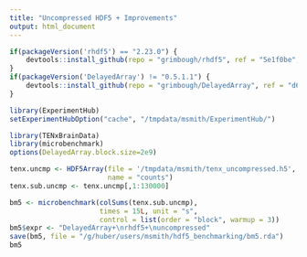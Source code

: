 ```yaml
---
title: "Uncompressed HDF5 + Improvements"
output: html_document
---
```


```r
if(packageVersion('rhdf5') == "2.23.0") {
    devtools::install_github(repo = "grimbough/rhdf5", ref = "5e1f0be", quiet = TRUE, force = TRUE)
}
if(packageVersion('DelayedArray') != "0.5.1.1") {
    devtools::install_github(repo = "grimbough/DelayedArray", ref = "d61695b",  quiet = TRUE, force = TRUE)
}

library(ExperimentHub)
setExperimentHubOption("cache", "/tmpdata/msmith/ExperimentHub/")
```

```r
library(TENxBrainData)
library(microbenchmark)
options(DelayedArray.block.size=2e9)
```


```r
tenx.uncmp <- HDF5Array(file = '/tmpdata/msmith/tenx_uncompressed.h5', 
                        name = "counts")
tenx.sub.uncmp <- tenx.uncmp[,1:130000]

bm5 <- microbenchmark(colSums(tenx.sub.uncmp),
                      times = 15L, unit = "s",
                      control = list(order = "block", warmup = 3))
bm5$expr <- "DelayedArray+\nrhdf5+\nuncompressed"
save(bm5, file = "/g/huber/users/msmith/hdf5_benchmarking/bm5.rda")
bm5
```

